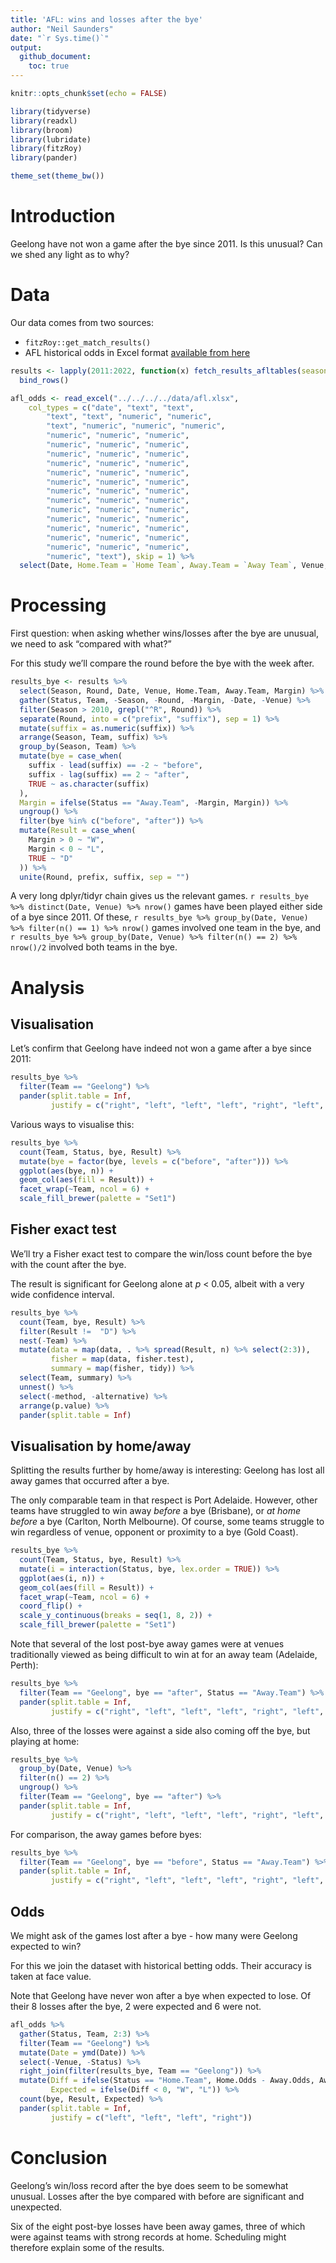 ```yaml
---
title: 'AFL: wins and losses after the bye'
author: "Neil Saunders"
date: "`r Sys.time()`"
output:
  github_document:
    toc: true
---
```


```r
knitr::opts_chunk$set(echo = FALSE)

library(tidyverse)
library(readxl)
library(broom)
library(lubridate)
library(fitzRoy)
library(pander)

theme_set(theme_bw())

```

# Introduction
Geelong have not won a game after the bye since 2011. Is this unusual? Can we shed any light as to why?

# Data
Our data comes from two sources:

- `fitzRoy::get_match_results()`
- AFL historical odds in Excel format [available from here](http://www.aussportsbetting.com/data/historical-afl-results-and-odds-data/)

```r
results <- lapply(2011:2022, function(x) fetch_results_afltables(season = x)) %>% 
  bind_rows()

afl_odds <- read_excel("../../../../data/afl.xlsx", 
    col_types = c("date", "text", "text", 
        "text", "text", "numeric", "numeric", 
        "text", "numeric", "numeric", "numeric", 
        "numeric", "numeric", "numeric", 
        "numeric", "numeric", "numeric", 
        "numeric", "numeric", "numeric", 
        "numeric", "numeric", "numeric", 
        "numeric", "numeric", "numeric", 
        "numeric", "numeric", "numeric", 
        "numeric", "numeric", "numeric", 
        "numeric", "numeric", "numeric", 
        "numeric", "numeric", "numeric", 
        "numeric", "numeric", "numeric", 
        "numeric", "numeric", "numeric", 
        "numeric", "numeric", "numeric", 
        "numeric", "numeric", "numeric", 
        "numeric", "text"), skip = 1) %>% 
  select(Date, Home.Team = `Home Team`, Away.Team = `Away Team`, Venue, Home.Odds = `Home Odds`, Away.Odds = `Away Odds`)
```

# Processing
First question: when asking whether wins/losses after the bye are unusual, we need to ask "compared with what?"

For this study we'll compare the round before the bye with the week after.

```r
results_bye <- results %>% 
  select(Season, Round, Date, Venue, Home.Team, Away.Team, Margin) %>% 
  gather(Status, Team, -Season, -Round, -Margin, -Date, -Venue) %>% 
  filter(Season > 2010, grepl("^R", Round)) %>% 
  separate(Round, into = c("prefix", "suffix"), sep = 1) %>% 
  mutate(suffix = as.numeric(suffix)) %>% 
  arrange(Season, Team, suffix) %>%
  group_by(Season, Team) %>% 
  mutate(bye = case_when(
    suffix - lead(suffix) == -2 ~ "before",
    suffix - lag(suffix) == 2 ~ "after",
    TRUE ~ as.character(suffix)
  ),
  Margin = ifelse(Status == "Away.Team", -Margin, Margin)) %>% 
  ungroup() %>% 
  filter(bye %in% c("before", "after")) %>% 
  mutate(Result = case_when(
    Margin > 0 ~ "W",
    Margin < 0 ~ "L",
    TRUE ~ "D"
  )) %>% 
  unite(Round, prefix, suffix, sep = "")
```

A very long dplyr/tidyr chain gives us the relevant games. `r results_bye %>% distinct(Date, Venue) %>% nrow()` games have been played either side of a bye since 2011. Of these, `r results_bye %>% group_by(Date, Venue) %>% filter(n() == 1) %>% nrow()` games involved one team in the bye, and `r results_bye %>% group_by(Date, Venue) %>% filter(n() == 2) %>% nrow()/2` involved both teams in the bye.

# Analysis

## Visualisation
Let's confirm that Geelong have indeed not won a game after a bye since 2011:

```r
results_bye %>% 
  filter(Team == "Geelong") %>% 
  pander(split.table = Inf,
         justify = c("right", "left", "left", "left", "right", "left", "left", "left", "left"))
```

Various ways to visualise this:

```r
results_bye %>% 
  count(Team, Status, bye, Result) %>% 
  mutate(bye = factor(bye, levels = c("before", "after"))) %>% 
  ggplot(aes(bye, n)) + 
  geom_col(aes(fill = Result)) + 
  facet_wrap(~Team, ncol = 6) +
  scale_fill_brewer(palette = "Set1")
```

## Fisher exact test
We'll try a Fisher exact test to compare the win/loss count before the bye with the count after the bye.

The result is significant for Geelong alone at _p_ < 0.05, albeit with a very wide confidence interval.

```r
results_bye %>% 
  count(Team, bye, Result) %>%
  filter(Result !=  "D") %>% 
  nest(-Team) %>% 
  mutate(data = map(data, . %>% spread(Result, n) %>% select(2:3)), 
         fisher = map(data, fisher.test), 
         summary = map(fisher, tidy)) %>% 
  select(Team, summary) %>% 
  unnest() %>% 
  select(-method, -alternative) %>% 
  arrange(p.value) %>% 
  pander(split.table = Inf)
```

## Visualisation by home/away
Splitting the results further by home/away is interesting: Geelong has lost all away games that occurred after a bye.

The only comparable team in that respect is Port Adelaide. However, other teams have struggled to win away _before_ a bye (Brisbane), or _at home before_ a bye (Carlton, North Melbourne). Of course, some teams struggle to win regardless of venue, opponent or proximity to a bye (Gold Coast).

```r
results_bye %>% 
  count(Team, Status, bye, Result) %>% 
  mutate(i = interaction(Status, bye, lex.order = TRUE)) %>% 
  ggplot(aes(i, n)) + 
  geom_col(aes(fill = Result)) +
  facet_wrap(~Team, ncol = 6) + 
  coord_flip() + 
  scale_y_continuous(breaks = seq(1, 8, 2)) +
  scale_fill_brewer(palette = "Set1")
```

Note that several of the lost post-bye away games were at venues traditionally viewed as being difficult to win at for an away team (Adelaide, Perth):

```r
results_bye %>% 
  filter(Team == "Geelong", bye == "after", Status == "Away.Team") %>% 
  pander(split.table = Inf,
         justify = c("right", "left", "left", "left", "right", "left", "left", "left", "left"))
```

Also, three of the losses were against a side also coming off the bye, but playing at home:

```r
results_bye %>% 
  group_by(Date, Venue) %>% 
  filter(n() == 2) %>% 
  ungroup() %>% 
  filter(Team == "Geelong", bye == "after") %>% 
  pander(split.table = Inf,
         justify = c("right", "left", "left", "left", "right", "left", "left", "left", "left"))
```

For comparison, the away games before byes:

```r
results_bye %>% 
  filter(Team == "Geelong", bye == "before", Status == "Away.Team") %>% 
  pander(split.table = Inf,
         justify = c("right", "left", "left", "left", "right", "left", "left", "left", "left"))
```

## Odds
We might ask of the games lost after a bye - how many were Geelong expected to win?

For this we join the dataset with historical betting odds. Their accuracy is taken at face value.

Note that Geelong have never won after a bye when expected to lose. Of their 8 losses after the bye, 2 were expected and 6 were not.
```r
afl_odds %>% 
  gather(Status, Team, 2:3) %>% 
  filter(Team == "Geelong") %>% 
  mutate(Date = ymd(Date)) %>% 
  select(-Venue, -Status) %>% 
  right_join(filter(results_bye, Team == "Geelong")) %>% 
  mutate(Diff = ifelse(Status == "Home.Team", Home.Odds - Away.Odds, Away.Odds - Home.Odds), 
         Expected = ifelse(Diff < 0, "W", "L")) %>% 
  count(bye, Result, Expected) %>% 
  pander(split.table = Inf,
         justify = c("left", "left", "left", "right"))
```

# Conclusion
Geelong's win/loss record after the bye does seem to be somewhat unusual. Losses after the bye compared with before are significant and unexpected.

Six of the eight post-bye losses have been away games, three of which were against teams with strong records at home. Scheduling might therefore explain some of the results.
